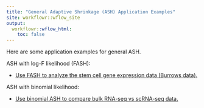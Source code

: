 ```yaml
---
title: "General Adaptive Shrinkage (ASH) Application Examples"
site: workflowr::wflow_site
output:
  workflowr::wflow_html:
    toc: false
---
```


Here are some application examples for general ASH.

ASH with log-F likelihood (FASH):

- [Use FASH to analyze the stem cell gene expression data (Burrows data).](stem.html)

ASH with binomial likelihood:

- [Use binomial ASH to compare bulk RNA-seq vs scRNA-seq data.](bulk_single.html)

